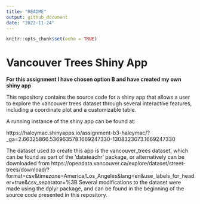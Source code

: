```yaml
---
title: "README"
output: github_document
date: "2022-11-24"
---
```


```r
knitr::opts_chunk$set(echo = TRUE)
```

# Vancouver Trees Shiny App

**For this assignment I have chosen option B and have created my own shiny app**

This repository contains the source code for a shiny app that allows a user to explore the vancouver trees dataset through several interactive features, including a coordinate plot and a customizable table. 

A running instance of the shiny app can be found at:

https://haleymac.shinyapps.io/assignment-b3-haleymac/?_ga=2.66325866.536963578.1669247330-1308323073.1669247330

The dataset used to create this app is the vancouver_trees dataset, which can be found as part of the 'datateachr' package, or alternatively can be downloaded from https://opendata.vancouver.ca/explore/dataset/street-trees/download/?format=csv&timezone=America/Los_Angeles&lang=en&use_labels_for_header=true&csv_separator=%3B Several modifications to the dataset were made using the dplyr package, and can be found in the beginning of the source code presented in this repository. 
